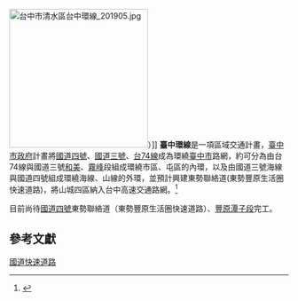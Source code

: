 {{Expand|time=2016-02-18T03:16:17+00:00}}
{{台中市未來建設}}
[[File:台中市清水區台中環線_201905.jpg|250px]]）]]
'''臺中環線'''是一項區域交通計畫，[[臺中市政府|臺中市政府]]計畫將[[國道四號_(中華民國)|國道四號]]、[[福爾摩沙高速公路|國道三號]]、[[台74線|台74線]]成為環繞[[臺中市|臺中市]]路網，約可分為由台74線與國道三號[[和美鎮|和美]]、[[霧峰區|霧峰]]段組成環繞市區、屯區的內環，以及由國道三號海線與國道四號組成環繞海線、山線的外環，並預計興建東勢聯絡道(東勢豐原生活圈快速道路)，將山城四區納入台中高速交通路網。<ref>{{Cite web |url=http://www.appledaily.com.tw/realtimenews/article/new/20140819/454607/ |title=國道4號台中環線　預計2021年通車 |accessdate=2015-09-23 |archive-date=2015-09-23 |archive-url=https://web.archive.org/web/20150923095504/http://www.appledaily.com.tw/realtimenews/article/new/20140819/454607/ |dead-url=no }}</ref>

目前尚待[[國道四號_(中華民國)|國道四號]]東勢聯絡道（東勢豐原生活圈快速道路）、[[國道四號_(中華民國)#後續計畫|豐原潭子段]]完工。

==參考文獻==
{{reflist}}

[[Category:台中市道路|國道快速道路]]